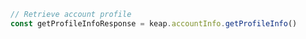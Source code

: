 ```typescript index.ts
// Retrieve account profile
const getProfileInfoResponse = keap.accountInfo.getProfileInfo()
```